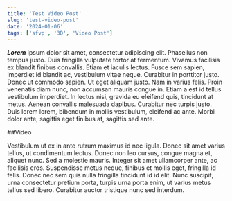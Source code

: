 ```yaml
---
title: 'Test Video Post'
slug: 'test-video-post'
date: '2024-01-06'
tags: ['sfvp', '3D', 'Video Post']
---
```


***Lorem*** ipsum dolor sit amet, consectetur adipiscing elit. Phasellus non tempus justo. Duis fringilla vulputate tortor at fermentum. Vivamus facilisis ex blandit finibus convallis. Etiam et iaculis lectus. Fusce sem sapien, imperdiet id blandit ac, vestibulum vitae neque. Curabitur in porttitor justo. Donec ut commodo sapien. Ut eget aliquam justo. Nam in varius felis. Proin venenatis diam nunc, non accumsan mauris congue in. Etiam a est id tellus vestibulum imperdiet. In lectus nisi, gravida eu eleifend quis, tincidunt at metus. Aenean convallis malesuada dapibus. Curabitur nec turpis justo. Duis lorem lorem, bibendum in mollis vestibulum, eleifend ac ante. Morbi dolor ante, sagittis eget finibus at, sagittis sed ante.

##Video

<VideoYoutube id="V9fsOaa97F4" />

Vestibulum ut ex in ante rutrum maximus id nec ligula. Donec sit amet varius tellus, ut condimentum lectus. Donec non leo cursus, congue magna et, aliquet nunc. Sed a molestie mauris. Integer sit amet ullamcorper ante, ac facilisis eros. Suspendisse metus neque, finibus et mollis eget, fringilla id felis. Donec nec sem quis nulla fringilla tincidunt id id elit. Nunc suscipit, urna consectetur pretium porta, turpis urna porta enim, ut varius metus tellus sed libero. Curabitur auctor tristique nunc sed interdum.

<CustomImage alt="Unsplash Image" src="https://images.unsplash.com/photo-1469854523086-cc02fe5d8800?q=80&w=1121&auto=format&fit=crop&ixlib=rb-4.0.3&ixid=M3wxMjA3fDB8MHxwaG90by1wYWdlfHx8fGVufDB8fHx8fA%3D%3D" />
<CustomImage alt="Repository Image Umico" src="https://raw.githubusercontent.com/vmybook/sfvp-blog/master/images/umico2.png" />
<CustomImage alt="Repository Image IceCream" src="https://raw.githubusercontent.com/vmybook/sfvp-blog/master/images/IceCream_965.png" />